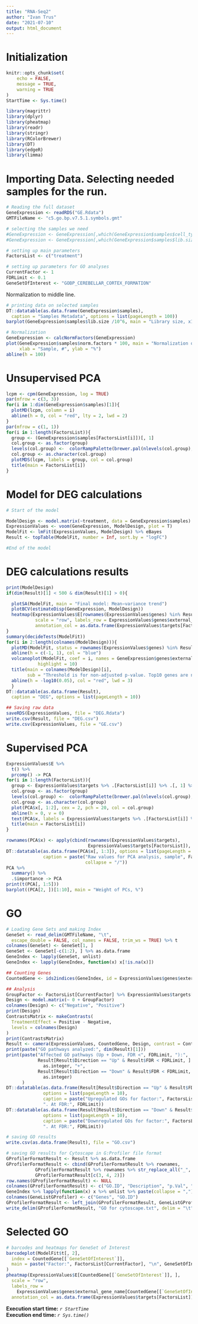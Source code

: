---
title: "RNA-Seq2"
author: "Ivan Trus"
date: "2021-07-10"
output: html_document
---
# Initialization

```{r setup, include=FALSE}
knitr::opts_chunk$set(
	echo = FALSE,
	message = TRUE,
	warning = TRUE
)
StartTime <- Sys.time()

library(magrittr)
library(dplyr)
library(pheatmap)
library(readr)
library(stringr)
library(RColorBrewer)
library(DT)
library(edgeR)
library(limma)
```

# Importing Data. Selecting needed samples for the run. 
```{r importing Transcripts database and reads, echo=TRUE}
# Reading the full dataset
GeneExpression <- readRDS("GE.Rdata")
GMTFileName <- "c5.go.bp.v7.5.1.symbols.gmt"

# selecting the samples we need
#GeneExpression <- GeneExpression[,which(GeneExpression$samples$cell_type == "cd117")]
#GeneExpression <- GeneExpression[,which(GeneExpression$samples$lib.size > 100000)]

# setting up main parameters
FactorsList <- c("treatment")

# setting up parameters for GO analyses
CurrentFactor <- 1
FDRLimit <- 0.1
GeneSetOfInterest <- "GOBP_CEREBELLAR_CORTEX_FORMATION"
```

Normalization to middle line.
```{r normalization}
# printing data on selected samples
DT::datatable(as.data.frame(GeneExpression$samples),
  caption = "Samples Metadata", options = list(pageLength = 100))
barplot(GeneExpression$samples$lib.size /10^6, main = "Library size, x10^6 reads")

# Normalization
GeneExpression <- calcNormFactors(GeneExpression)
plot(GeneExpression$samples$norm.factors * 100, main = "Normalization of CPM",
     xlab = "Sample, #", ylab = "%")
abline(h = 100)
```

# Unsupervised PCA
```{r PCA1}
lcpm <- cpm(GeneExpression, log = TRUE)
par(mfrow = c(3, 3))
for(i in 1:dim(GeneExpression$samples)[1]){
  plotMD(lcpm, column = i)
  abline(h = 0, col = "red", lty = 2, lwd = 2)
}
par(mfrow = c(1, 1))
for(i in 1:length(FactorsList)){
  group <- (GeneExpression$samples[FactorsList[i]])[, 1]
  col.group <- as.factor(group)
  levels(col.group) <-  colorRampPalette(brewer.pal(nlevels(col.group), "Set1"))(nlevels(col.group))
  col.group <- as.character(col.group)
  plotMDS(lcpm, labels = group, col = col.group)
  title(main = FactorsList[i])
}
```

# Model for DEG calculations
```{r model, echo=TRUE}
# Start of the model

ModelDesign <- model.matrix(~treatment, data = GeneExpression$samples)
ExpressionValues <- voom(GeneExpression, ModelDesign, plot = T)
ModelFit <- lmFit(ExpressionValues, ModelDesign) %>% eBayes
Result <- topTable(ModelFit, number = Inf, sort.by = "logFC")

#End of the model
```

# DEG calculations results
```{r DEG calculations results}
print(ModelDesign)
if(dim(Result)[1] < 500 & dim(Result)[1] > 0){

  plotSA(ModelFit, main = "Final model: Mean−variance trend")
  plotBCV(estimateDisp(GeneExpression, ModelDesign))
  heatmap(ExpressionValues$E[rownames(ExpressionValues$genes) %in% Result$GeneId, ],
           scale = "row", labels_row = ExpressionValues$genes$external_gene_name,
           annotation_col = as.data.frame(ExpressionValues$targets[FactorsList]))
}
summary(decideTests(ModelFit))
for(i in 2:length(colnames(ModelDesign))){
  plotMD(ModelFit, status = rownames(ExpressionValues$genes) %in% Result$GeneId, coef = i)
  abline(h = c(-1, 1), col = "blue")
  volcanoplot(ModelFit, coef = i, names = GeneExpression$genes$external_gene_name,
            highlight = 10)
  title(main = colnames(ModelDesign)[i],
        sub = "Threshold is for non-adjusted p-value. Top10 genes are named")
  abline(h = -log10(0.05), col = "red", lwd = 3)
  }
DT::datatable(as.data.frame(Result),
  caption = "DEG", options = list(pageLength = 10))

## Saving raw data
saveRDS(ExpressionValues, file = "DEG.Rdata")
write.csv(Result, file = "DEG.csv")
write.csv(ExpressionValues, file = "GE.csv")
```

# Supervised PCA

```{r PCA plots}
ExpressionValues$E %>%
  t() %>%
  prcomp() -> PCA
for(i in 1:length(FactorsList)){
  group <- ExpressionValues$targets %>% .[FactorsList[i]] %>% .[, 1] %>% t
  col.group <- as.factor(group)
  levels(col.group) <-  colorRampPalette(brewer.pal(nlevels(col.group), "Set1"))(nlevels(col.group))
  col.group <- as.character(col.group)
  plot(PCA$x[, 1:2], cex = 2, pch = 20, col = col.group)
  abline(h = 0, v = 0)
  text(PCA$x, labels = ExpressionValues$targets %>% .[FactorsList[i]] %>% .[, 1] %>% t, pos = 4)
  title(main = FactorsList[i])
}

rownames(PCA$x) <- apply(cbind(rownames(ExpressionValues$targets),
                               ExpressionValues$targets[FactorsList]), 1, paste, collapse = "/")
DT::datatable(as.data.frame(PCA$x[, 1:3]), options = list(pageLength = 10),
              caption = paste("Raw values for PCA analysis, sample", FactorsList,
                              collapse = "/"))
PCA %>%
  summary() %>%
  .$importance -> PCA
print(t(PCA[, 1:5]))
barplot((PCA[2, ])[1:10], main = "Weight of PCs, %")
```

# GO
```{r GO}
# Loading Gene Sets and making Index
GeneSet <- read_delim(GMTFileName, "\t",
  escape_double = FALSE, col_names = FALSE, trim_ws = TRUE) %>% t
colnames(GeneSet) <- GeneSet[1, ]
GeneSet <- GeneSet[-c(1:2), ] %>% as.data.frame
GeneIndex <- lapply(GeneSet, unlist)
GeneIndex <- lapply(GeneIndex, function(x) x[!is.na(x)])

## Counting Genes
CountedGene <- ids2indices(GeneIndex, id = ExpressionValues$genes$external_gene_name)

## Analysis
GroupFactor <- FactorsList[CurrentFactor] %>% ExpressionValues$targets[.] %>% .[, 1] %>% factor
Design <- model.matrix(~ 0 + GroupFactor)
colnames(Design) <- c("Negative", "Positive")
print(Design)
ContrastsMatrix <- makeContrasts(
  TreatmentEffect = Positive - Negative,
  levels = colnames(Design)
)
print(ContrastsMatrix)
Result <- camera(ExpressionValues, CountedGene, Design, contrast = ContrastsMatrix, sort = T)
print(paste("GO pathways analyzed:", dim(Result)[1]))
print(paste("Affected GO pathways (Up + Down, FDR <", FDRLimit, "):",
            Result[Result$Direction == "Up" & Result$FDR < FDRLimit, ] %>% count %>%
              as.integer, "+",
            Result[Result$Direction == "Down" & Result$FDR < FDRLimit, ] %>% count %>%
              as.integer)
      )
DT::datatable(as.data.frame(Result[Result$Direction == "Up" & Result$FDR < FDRLimit, ] %>% row.names),
              options = list(pageLength = 10),
              caption = paste("Upregulated GOs for factor:", FactorsList[CurrentFactor],
              ". At FDR:", FDRLimit))
DT::datatable(as.data.frame(Result[Result$Direction == "Down" & Result$FDR < FDRLimit, ] %>% row.names),
              options = list(pageLength = 10),
              caption = paste("Downregulated GOs for factor:", FactorsList[CurrentFactor],
              ". At FDR:", FDRLimit))

# saving GO results
write.csv(as.data.frame(Result), file = "GO.csv")

# saving GO results for Cytoscape in G:Profiler file format
GProfilerFormatResult <- Result %>% as.data.frame
GProfilerFormatResult <- cbind(GProfilerFormatResult %>% rownames,
           GProfilerFormatResult %>% rownames %>% str_replace_all("_", " ") %>% str_to_lower,
           GProfilerFormatResult[c(3, 4, 2)])
row.names(GProfilerFormatResult) <- NULL
colnames(GProfilerFormatResult) <- c("GO.ID", "Description", "p.Val", "FDR", "Phenotype")
GeneIndex %>% lapply(function(x) x %>% unlist %>% paste(collapse = ",")) %>% stack -> GeneListGProfiler
colnames(GeneListGProfiler) <- c("Genes", "GO.ID")
GProfilerFormatResult <- left_join(GProfilerFormatResult, GeneListGProfiler)
write_delim(GProfilerFormatResult, "GO for cytoscape.txt", delim = "\t")
```

  
# Selected GO
```{r barcodes}
# barcodes and heatmaps for GeneSet of Interest
barcodeplot(ModelFit$t[, 2],
  index = CountedGene[[`GeneSetOfInterest`]],
  main = paste("Factor:", FactorsList[CurrentFactor], "\n", GeneSetOfInterest)
)
pheatmap(ExpressionValues$E[CountedGene[[`GeneSetOfInterest`]], ],
  scale = "row", 
  labels_row =
    ExpressionValues$genes$external_gene_name[CountedGene[[`GeneSetOfInterest`]]],
  annotation_col = as.data.frame(ExpressionValues$targets[FactorsList]))
```

**Execution start time:** *`r StartTime`*  
**Execution end time:** *`r Sys.time()`*

